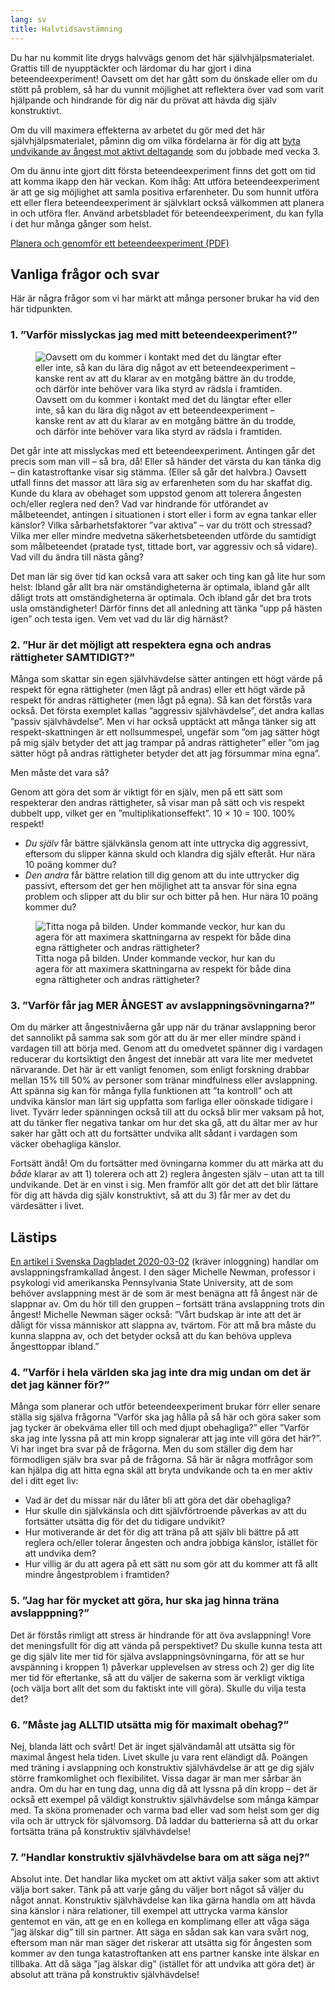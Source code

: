 ```yaml
---
lang: sv
title: Halvtidsavstämning
---
```


Du har nu kommit lite drygs halvvägs genom det här självhjälpsmaterialet. Grattis till
de nyupptäckter och lärdomar du har gjort i dina beteendeexperiment! 
Oavsett om det har gått som du önskade eller om du stött på problem, så
har du vunnit möjlighet att reflektera över vad som varit hjälpande och
hindrande för dig när du prövat att hävda dig själv konstruktivt.

Om du vill maximera effekterna av arbetet du gör med det här självhjälpsmaterialet,
påminn dig om vilka fördelarna är för dig att [byta undvikande av
ångest mot aktivt deltagande](3-2.html) som du jobbade med vecka 3.

Om du ännu inte gjort ditt första beteendeexperiment finns det gott om
tid att komma ikapp den här veckan. Kom ihåg: Att utföra
beteendeexperiment är att ge sig möjlighet att samla positiva
erfarenheter. Du som hunnit utföra ett eller flera beteendeexperiment är
självklart också välkommen att planera in och utföra fler. Använd
arbetsbladet för beteendeexperiment, du kan fylla i det hur många gånger som helst.

::: {.content-visible when-format="html"}
[Planera och genomför ett beteendeexperiment (PDF)](forms/100respekt-beteendeexperiment.pdf)
:::

## Vanliga frågor och svar

Här är några frågor som vi har märkt att många personer brukar ha
vid den här tidpunkten.

### 1. ”Varför misslyckas jag med mitt beteendeexperiment?”

![Oavsett om du kommer i kontakt med det du längtar efter eller inte, så kan du lära dig något av ett beteendeexperiment -- kanske rent av att du klarar av en motgång bättre än du trodde, och därför inte behöver vara lika styrd av rädsla i framtiden.](sites/respekt/media/image/aktivacirkeln-redux-E-slinga.svg)

Det går inte att misslyckas med ett beteendeexperiment. Antingen går det
precis som man vill -- så bra, då! Eller så händer det värsta du kan
tänka dig -- din katastroftanke visar sig stämma. (Eller så går det
halvbra.) Oavsett utfall finns det massor att lära sig av erfarenheten som du har skaffat dig. Kunde du
klara av obehaget som uppstod genom att tolerera ångesten och/eller
reglera ned den? Vad var hindrande för utförandet av målbeteendet,
antingen i situationen i stort eller i form av egna tankar eller
känslor? Vilka sårbarhetsfaktorer ”var aktiva” -- var du trött och
stressad? Vilka mer eller mindre medvetna säkerhetsbeteenden utförde du
samtidigt som målbeteendet (pratade tyst, tittade bort, var aggressiv
och så vidare). Vad vill du ändra till nästa gång?

Det man lär sig över tid kan också vara att saker och ting kan gå lite
hur som helst: Ibland går allt bra när omständigheterna är optimala,
ibland går allt dåligt trots att omständigheterna är optimala. Och
ibland går det bra trots usla omständigheter! Därför finns det all
anledning att tänka ”upp på hästen igen” och testa igen. Vem vet vad
du lär dig härnäst?

### 2. ”Hur är det möjligt att respektera egna och andras rättigheter SAMTIDIGT?”

Många som skattar sin egen självhävdelse sätter antingen ett högt värde
på respekt för egna rättigheter (men lågt på andras) eller ett högt
värde på respekt för andras rättigheter (men lågt på egna). Så kan det
förstås vara också. Det första exemplet kallas ”aggressiv
självhävdelse”, det andra kallas ”passiv självhävdelse”. Men vi har
också upptäckt att många tänker sig att respekt-skattningen är ett
nollsummespel, ungefär som ”om jag sätter högt på mig själv betyder det
att jag trampar på andras rättigheter” eller ”om jag sätter högt på
andras rättigheter betyder det att jag försummar mina egna”.

Men måste det vara så?

Genom att göra det som är viktigt för en själv, men på ett sätt som
respekterar den andras rättigheter, så visar man på sätt och vis
respekt dubbelt upp, vilket ger en ”multiplikationseffekt”. 10 × 10 = 100. 100% respekt!

-   *Du själv* får bättre självkänsla genom att inte uttrycka dig
    aggressivt, eftersom du slipper känna skuld och klandra dig själv
    efteråt. Hur nära 10 poäng kommer du?
-   *Den andra* får bättre relation till dig genom att du inte uttrycker
    dig passivt, eftersom det ger hen möjlighet att ta ansvar för sina
    egna problem och slipper att du blir sur och bitter på hen. Hur nära 10 poäng kommer du?

![Titta noga på bilden. Under kommande veckor, hur kan du agera för att maximera skattningarna av respekt för både dina egna rättigheter och andras rättigheter?](sites/respekt/media/image/canvas-konstruktiv-slinga-X.svg)

### 3. ”Varför får jag MER ÅNGEST av avslappningsövningarna?”

Om du märker att
ångestnivåerna går upp när du tränar avslappning beror det sannolikt på
samma sak som gör att du är mer eller mindre spänd i vardagen till att
börja med. Genom att du omedvetet spänner dig i vardagen reducerar du
kortsiktigt den ångest det innebär att vara lite mer medvetet
närvarande. Det här är ett vanligt
fenomen, som enligt forskning drabbar mellan 15% till 50% av personer
som tränar mindfulness eller avslappning. Att spänna sig kan för många fylla funktionen att ”ta
kontroll” och att undvika känslor man lärt sig uppfatta som farliga
eller oönskade tidigare i livet. Tyvärr leder spänningen också till att
du också blir mer vaksam på hot, att du tänker fler negativa tankar om
hur det ska gå, att du ältar mer av hur saker har gått och att du
fortsätter undvika allt sådant i vardagen som väcker obehagliga känslor.

Fortsätt ändå! Om du fortsätter med övningarna kommer du att märka att
du *både* klarar av att 1) tolerera och att 2) reglera ångesten själv --
utan att ta till undvikande. Det är en vinst i sig. Men framför allt gör
det att det blir lättare för dig att hävda dig själv konstruktivt, så
att du 3) får mer av det du värdesätter i livet.

::: {.callout-tip}
## Lästips

[En artikel i Svenska Dagbladet 2020-03-02](https://www.svd.se/a/opmv3W/mindfulness-kan-ge-mer-angest-och-oro) (kräver inloggning) handlar om
avslappningsframkallad ångest. I den säger Michelle Newman, professor i
psykologi vid amerikanska Pennsylvania State University, att de som
behöver avslappning mest är de som är mest benägna att få ångest när de
slappnar av. Om du hör till den gruppen -- fortsätt träna avslappning
trots din ångest! Michelle Newman säger också: ”Vårt budskap är inte
att det är dåligt för vissa människor att slappna av, tvärtom. För att
må bra måste du kunna slappna av, och det betyder också att du kan
behöva uppleva ångesttoppar ibland.”
:::

### 4. ”Varför i hela världen ska jag inte dra mig undan om det är det jag känner för?”

Många som planerar och utför beteendeexperiment brukar förr eller senare
ställa sig själva frågorna ”Varför ska jag hålla på så här och göra
saker som jag tycker är obekväma eller till och med djupt obehagliga?”
eller ”Varför ska jag inte lyssna på att min kropp signalerar att jag
inte vill göra det här?”. Vi har inget bra svar på
de frågorna. Men du som ställer dig dem har förmodligen själv bra svar på de
frågorna. Så här är några motfrågor som kan hjälpa dig att hitta egna skäl
att bryta undvikande och ta en mer aktiv del i ditt eget liv:

-   Vad är det du missar när du låter bli att göra det där obehagliga?
-   Hur skulle din självkänsla och ditt självförtroende påverkas av att
    du fortsätter utsätta dig för det du tidigare undvikit?
-   Hur motiverande är det för dig att träna på att själv bli bättre på
    att reglera och/eller tolerar ångesten och andra jobbiga känslor, istället för att
    undvika dem?
-   Hur villig är du att agera på ett sätt nu som gör att du kommer att få allt
    mindre ångestproblem i framtiden?

### 5. ”Jag har för mycket att göra, hur ska jag hinna träna avslapppning?”

Det är förstås rimligt att stress är hindrande för att öva avslappning!
Vore det meningsfullt för dig att vända på perspektivet? Du skulle kunna
testa att ge dig själv lite mer tid för själva avslappningsövningarna,
för att se hur avspänning i kroppen 1) påverkar upplevelsen av stress
och 2) ger dig lite mer tid för eftertanke, så att du väljer de sakerna
som är verkligt viktiga (och välja bort allt det som du faktiskt inte
vill göra). Skulle du vilja testa det?

### 6. ”Måste jag ALLTID utsätta mig för maximalt obehag?”

Nej, blanda lätt och svårt! Det är inget självändamål att utsätta sig
för maximal ångest hela tiden. Livet skulle ju vara rent eländigt då.
Poängen med träning i avslappning och konstruktiv självhävdelse är att
ge dig själv större framkomlighet och flexibilitet. Vissa dagar är man
mer sårbar än andra. Om du har en tung dag, unna dig då att lyssna på
din kropp -- det är också ett exempel på väldigt konstruktiv
självhävdelse som många kämpar med. Ta sköna promenader och varma bad
eller vad som helst som ger dig vila och är uttryck för självomsorg. Då
laddar du batterierna så att du orkar fortsätta träna på konstruktiv
självhävdelse!

### 7. ”Handlar konstruktiv självhävdelse bara om att säga nej?”

Absolut inte. Det handlar lika mycket om att aktivt välja saker som
att aktivt välja bort saker. Tänk på att varje gång du väljer bort något
så väljer du något annat. Konstruktiv självhävdelse kan lika gärna
handla om att hävda sina känslor i nära relationer, till exempel att
uttrycka varma känslor gentemot en vän, att ge en en kollega en
komplimang eller att våga säga ”jag älskar dig” till sin partner. Att
säga en sådan sak kan vara svårt nog, eftersom man när man säger det
riskerar att utsätta sig för ångesten som kommer av den tunga
katastroftanken att ens partner kanske inte älskar en tillbaka. Att då
säga ”jag älskar dig” (istället för att undvika att göra det) är
absolut att träna på konstruktiv självhävdelse!
